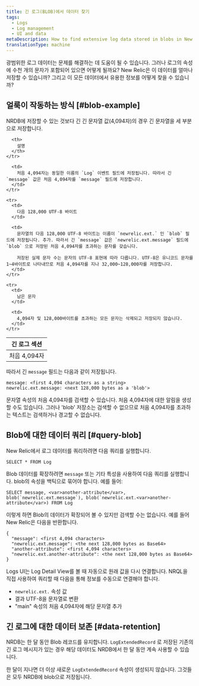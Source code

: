 ```yaml
---
title: 긴 로그(BLOB)에서 데이터 찾기
tags:
  - Logs
  - Log management
  - UI and data
metaDescription: How to find extensive log data stored in blobs in New Relic.
translationType: machine
---
```


광범위한 로그 데이터는 문제를 해결하는 데 도움이 될 수 있습니다. 그러나 로그의 속성에 수천 개의 문자가 포함되어 있으면 어떻게 될까요? New Relic은 이 데이터를 얼마나 저장할 수 있습니까? 그리고 이 모든 데이터에서 유용한 정보를 어떻게 찾을 수 있습니까?

## 얼룩이 작동하는 방식 [#blob-example]

NRDB에 저장할 수 있는 것보다 긴 긴 문자열 값(4,094자)의 경우 긴 문자열을 세 부분으로 저장합니다.

<table>
  <thead>
    <tr>
      <th style={{ width: "200px" }}>
        긴 로그 섹션
      </th>

      <th>
        설명
      </th>
    </tr>
  </thead>

  <tbody>
    <tr>
      <td>
        처음 4,094자
      </td>

      <td>
        처음 4,094자는 동일한 이름의 `Log` 이벤트 필드에 저장됩니다. 따라서 긴 `message` 값은 처음 4,094자를 `message` 필드에 저장합니다.
      </td>
    </tr>

    <tr>
      <td>
        다음 128,000 UTF-8 바이트
      </td>

      <td>
        문자열의 다음 128,000 UTF-8 바이트는 이름이 `newrelic.ext.` 인 `blob` 필드에 저장됩니다. 추가. 따라서 긴 `message` 값은 `newrelic.ext.message` 필드에 `blob` 으로 저장된 처음 4,094자를 초과하는 문자를 갖습니다.

        저장된 실제 문자 수는 문자의 UTF-8 표현에 따라 다릅니다. UTF-8은 유니코드 문자를 1~4바이트로 나타내므로 처음 4,094자를 지나 32,000~128,000자를 저장합니다.
      </td>
    </tr>

    <tr>
      <td>
        남은 문자
      </td>

      <td>
        4,094자 및 128,000바이트를 초과하는 모든 문자는 삭제되고 저장되지 않습니다.
      </td>
    </tr>
  </tbody>
</table>

따라서 긴 `message` 필드는 다음과 같이 저장됩니다.

```
message: <first 4,094 characters as a string>
newrelic.ext.message: <next 128,000 bytes as a 'blob'>
```

<Callout variant="tip">
  문자열 속성의 처음 4,094자를 검색할 수 있습니다. 처음 4,094자에 대한 알림을 생성할 수도 있습니다. 그러나 'blob' 저장소는 검색할 수 없으므로 처음 4,094자를 초과하는 텍스트는 검색하거나 경고할 수 없습니다.
</Callout>

## Blob에 대한 데이터 쿼리 [#query-blob]

New Relic에서 로그 데이터를 쿼리하려면 다음 쿼리를 실행합니다.

```
SELECT * FROM Log
```

Blob 데이터를 확장하려면 `message` 또는 기타 특성을 사용하여 다음 쿼리를 실행합니다. blob의 속성을 백틱으로 묶어야 합니다. 예를 들어:

```
SELECT message, <var>another-attribute</var>, blob(`newrelic.ext.message`), blob(`newrelic.ext.<var>another-attribute</var>) FROM Log
```

이렇게 하면 Blob의 데이터가 확장되어 볼 수 있지만 검색할 수는 없습니다. 예를 들어 New Relic은 다음을 반환합니다.

```
{
  "message": <first 4,094 characters>
  "newrelic.ext.message": <the next 128,000 bytes as Base64> 
  "another-attribute": <first 4,094 characters>
  "newrelic.ext.another-attribute": <the next 128,000 bytes as Base64>
}
```

Logs UI는 Log Detail View를 볼 때 자동으로 원래 값을 다시 연결합니다. NRQL을 직접 사용하여 쿼리할 때 다음을 통해 정보를 수동으로 연결해야 합니다.

* `newrelic.ext.` 속성 값
* 결과 UTF-8을 문자열로 변환
* "main" 속성의 처음 4,094자에 해당 문자열 추가

## 긴 로그에 대한 데이터 보존 [#data-retention]

NRDB는 한 달 동안 Blob 레코드를 유지합니다. `LogExtendedRecord` 로 저장된 기존의 긴 로그 메시지가 있는 경우 해당 데이터도 NRDB에서 한 달 동안 계속 사용할 수 있습니다.

한 달이 지나면 더 이상 새로운 `LogExtendedRecord` 속성이 생성되지 않습니다. 그것들은 모두 NRDB에 blob으로 저장됩니다.